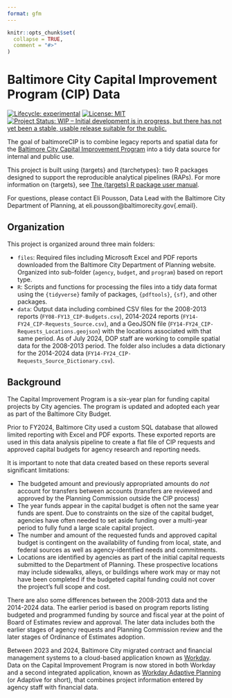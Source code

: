 ```yaml
---
format: gfm
---
```


<!-- README.md is generated from README.Rmd. Please edit that file -->

```r
knitr::opts_chunk$set(
  collapse = TRUE,
  comment = "#>"
)
```

# Baltimore City Capital Improvement Program (CIP) Data

<!-- badges: start -->

[![Lifecycle: experimental](https://img.shields.io/badge/lifecycle-experimental-orange.svg)](https://lifecycle.r-lib.org/articles/stages.html#experimental)
[![License: MIT](https://img.shields.io/badge/License-MIT-yellow.svg)](https://opensource.org/licenses/MIT)
[![Project Status: WIP – Initial development is in progress, but there has not yet been a stable, usable release suitable for the public.](https://www.repostatus.org/badges/latest/wip.svg)](https://www.repostatus.org/#wip)

<!-- badges: end -->

The goal of baltimoreCIP is to combine legacy reports and spatial data for the [Baltimore City Capital Improvement Program](https://planning.baltimorecity.gov/) into a tidy data source for internal and public use.

::: callout-tip
This project is built using {targets} and {tarchetypes}: two R packages designed to support the reproducible analytical pipelines (RAPs). For more information on {targets}, see [The {targets} R package user manual](https://books.ropensci.org/targets/).
:::

For questions, please contact Eli Pousson, Data Lead with the Baltimore City Department of Planning, at eli.pousson\@baltimorecity.gov{.email}.

## Organization

This project is organized around three main folders:

-   `files`: Required files including Microsoft Excel and PDF reports downloaded from the Baltimore City Department of Planning website. Organized into sub-folder (`agency`, `budget`, and `program`) based on report type.
-   `R`: Scripts and functions for processing the files into a tidy data format using the `{tidyverse}` family of packages, `{pdftools}`, `{sf}`, and other packages.
-   `data`: Output data including combined CSV files for the 2008-2013 reports (`FY08-FY13_CIP-Budgets.csv`), 2014-2024 reports (`FY14-FY24_CIP-Requests_Source.csv`), and a GeoJSON file (`FY14-FY24_CIP-Requests_Locations.geojson`) with the locations associated with that same period. As of July 2024, DOP staff are working to compile spatial data for the 2008-2013 period. The folder also includes a data dictionary for the 2014-2024 data (`FY14-FY24_CIP-Requests_Source_Dictionary.csv`).

## Background

The Capital Improvement Program is a six-year plan for funding capital projects by City agencies. The program is updated and adopted each year as part of the Baltimore City Budget.

Prior to FY2024, Baltimore City used a custom SQL database that allowed limited reporting with Excel and PDF exports. These exported reports are used in this data analysis pipeline to create a flat file of CIP requests and approved capital budgets for agency research and reporting needs.

It is important to note that data created based on these reports several significant limitations:

-   The budgeted amount and previously appropriated amounts do *not* account for transfers between accounts (transfers are reviewed and approved by the Planning Commission outside the CIP process)
-   The year funds appear in the capital budget is often not the same year funds are spent. Due to constraints on the size of the capital budget, agencies have often needed to set aside funding over a multi-year period to fully fund a large scale capital project.
-   The number and amount of the requested funds and approved capital budget is contingent on the availability of funding from local, state, and federal sources as well as agency-identified needs and commitments.
-   Locations are identified by agencies as part of the initial capital requests submitted to the Department of Planning. These prospective locations may include sidewalks, alleys, or buildings where work may or may not have been completed if the budgeted capital funding could not cover the project's full scope and cost.

There are also some differences between the 2008-2013 data and the 2014-2024 data. The earlier period is based on program reports listing budgeted and programmed funding by source and fiscal year at the point of Board of Estimates review and approval. The later data includes both the earlier stages of agency requests and Planning Commission review and the later stages of Ordinance of Estimates adoption. 

Between 2023 and 2024, Baltimore City migrated contract and financial management systems to a cloud-based application known as [Workday](https://www.workday.com/). Data on the Capital Improvement Program is now stored in both Workday and a second integrated application, known as [Workday Adaptive Planning](https://www.workday.com/en-us/products/adaptive-planning/overview.html) (or Adaptive for short), that combines project information entered by agency staff with financial data.
